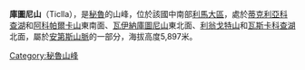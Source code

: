 {{Coord|12|15|23|S|75|57|24|W|display=title}}

'''庫圖尼山'''（Ticlla），是[[秘魯|秘魯]]的山峰，位於該國中南部[[利馬大區|利馬大區]]，處於[[蒂克利亞科查湖|蒂克利亞科查湖]]和[[阿科帕爾卡山|阿科帕爾卡山]]東南面、[[瓦伊納庫圖尼山|瓦伊納庫圖尼山]]東北面、[[利翁戈特山|利翁戈特山]]和[[瓦斯卡科查湖|瓦斯卡科查湖]]北面，屬於[[安第斯山脈|安第斯山脈]]的一部分，海拔高度5,897米。

{{Peru-geo-stub}}
[[Category:秘魯山峰|Category:秘魯山峰]]
